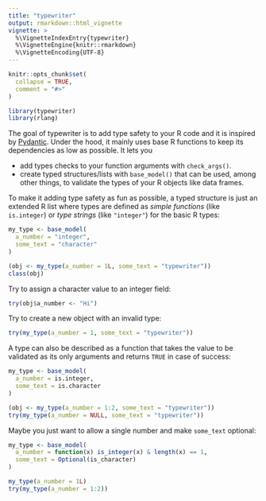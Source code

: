 ```yaml
---
title: "typewriter"
output: rmarkdown::html_vignette
vignette: >
  %\VignetteIndexEntry{typewriter}
  %\VignetteEngine{knitr::rmarkdown}
  %\VignetteEncoding{UTF-8}
---
```


```r
knitr::opts_chunk$set(
  collapse = TRUE,
  comment = "#>"
)
```

```r
library(typewriter)
library(rlang)
```

The goal of typewriter is to add type safety to your R code and it is inspired by [Pydantic](https://docs.pydantic.dev/). Under the hood, it mainly uses base R functions to keep its dependencies as low as possible. It lets you

* add types checks to your function arguments with `check_args()`.
* create typed structures/lists with `base_model()` that can be used, among other things, to validate the types of your R objects like data frames.

To make it adding type safety as fun as possible, a typed structure is just an extended R list where types are defined as _simple functions_ (like `is.integer`) or _type strings_ (like `"integer"`) for the basic R types:

```r
my_type <- base_model(
  a_number = "integer",
  some_text = "character"
)

(obj <- my_type(a_number = 1L, some_text = "typewriter"))
class(obj)
```

Try to assign a character value to an integer field:

```r
try(obj$a_number <- "Hi")
```

Try to create a new object with an invalid type:

```r
try(my_type(a_number = 1, some_text = "typewriter"))
```

A type can also be described as a function that takes the value to be validated as its only arguments and returns `TRUE` in case of success:

```r
my_type <- base_model(
  a_number = is.integer,
  some_text = is.character
)

(obj <- my_type(a_number = 1:2, some_text = "typewriter"))
try(my_type(a_number = NULL, some_text = "typewriter"))
```

Maybe you just want to allow a single number and make `some_text` optional:

```r
my_type <- base_model(
  a_number = function(x) is_integer(x) & length(x) == 1,
  some_text = Optional(is_character)
)

my_type(a_number = 1L)
try(my_type(a_number = 1:2))
```
